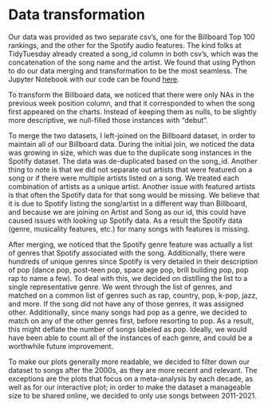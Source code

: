 # Data transformation
  Our data was provided as two separate csv’s, one for the Billboard Top 100 rankings, and the other for the Spotify audio features. The kind folks at TidyTuesday already created a song_id column in both csv’s, which was the concatenation of the song name and the artist. We found that using Python to do our data merging and transformation to be the most seamless. The Jupyter Notebook with our code can be found [here](https://github.com/alexandriaGuo/billboard-top-100/blob/main/data_clean.ipynb). 

  To transform the Billboard data, we noticed that there were only NAs in the previous week position column, and that it corresponded to when the song first appeared on the charts. Instead of keeping them as nulls, to be slightly more descriptive, we null-filled those instances with “debut”.

  To merge the two datasets, I left-joined on the Billboard dataset, in order to maintain all of our Billboard data. During the initial join, we noticed the data was growing in size, which was due to the duplicate song instances in the Spotify dataset. The data was de-duplicated based on the song_id. Another thing to note is that we did not separate out artists that were featured on a song or if there were multiple artists listed on a song. We treated each combination of artists as a unique artist. Another issue with featured artists is that often the Spotify data for that song would be missing. We believe that it is due to Spotify listing the song/artist in a different way than Billboard, and because we are joining on Artist and Song as our id, this could have caused issues with looking up Spotify data. As a result the Spotify data (genre, musicality features, etc.) for many songs with features is missing.

  After merging, we noticed that the Spotify genre feature was actually a list of genres that Spotify associated with the song. Additionally, there were hundreds of unique genres since Spotify is very detailed in their description of pop (dance pop, post-teen pop, space age pop, brill building pop, pop rap to name a few). To deal with this, we decided on distilling the list to a single representative genre. We went through the list of genres, and matched on a common list of genres such as rap, country, pop, k-pop, jazz, and more. If the song did not have any of those genres, it was assigned other. Additionally, since many songs had pop as a genre, we decided to match on any of the other genres first, before resorting to pop. As a result, this might deflate the number of songs labeled as pop. Ideally, we would have been able to count all of the instances of each genre, and could be a worthwhile future improvement. 

  To make our plots generally more readable, we decided to filter down our dataset to songs after the 2000s, as they are more recent and relevant. The exceptions are the plots that focus on a meta-analysis by each decade, as well as for our interactive plot; in order to make the dataset a manageable size to be shared online, we decided to only use songs between 2011-2021.
